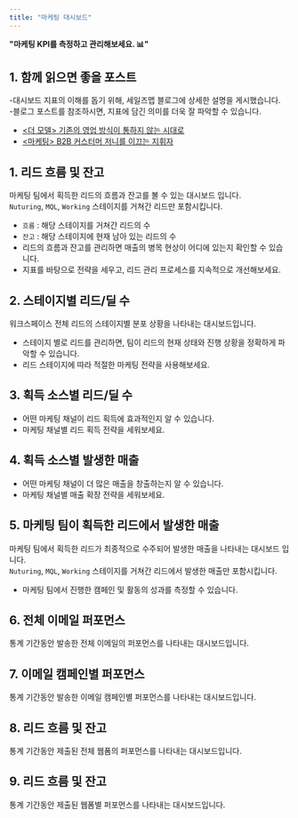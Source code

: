 ```yaml
---
title: "마케팅 대시보드"
---
```


**"마케팅 KPI를 측정하고 관리해보세요. 📊"** <br/>

## 1. 함께 읽으면 좋을 포스트
<Tip> -대시보드 지표의 이해를 돕기 위해, 세일즈맵 블로그에 상세한 설명을 게시했습니다.<br/>
 -블로그 포스트를 참조하시면, 지표에 담긴 의미를 더욱 잘 파악할 수 있습니다.</Tip>
- [\<더 모델\> 기존의 영업 방식이 통하지 않는 시대로](https://blog.salesmap.kr/the-model-introduction/)
- [\<마케팅\> B2B 커스터머 저니를 이끄는 지휘자](https://blog.salesmap.kr/the-model-marketing/)

## 1. 리드 흐름 및 잔고
마케팅 팀에서 획득한 리드의 흐름과 잔고를 볼 수 있는 대시보드 입니다.<br/>
<code>Nuturing</code>, <code>MQL</code>, <code>Working</code> 스테이지를 거쳐간 리드만 포함시킵니다.
- <code>흐름</code> : 해당 스테이지를 거쳐간 리드의 수
- <code>잔고</code> : 해당 스테이지에 현재 남아 있는 리드의 수
- 리드의 흐름과 잔고를 관리하면 매출의 병목 현상이 어디에 있는지 확인할 수 있습니다.
- 지표를 바탕으로 전략을 세우고, 리드 관리 프로세스를 지속적으로 개선해보세요.
## 2. 스테이지별 리드/딜 수
워크스페이스 전체 리드의 스테이지별 분포 상황을 나타내는 대시보드입니다.
- 스테이지 별로 리드를 관리하면, 팀이 리드의 현재 상태와 진행 상황을 정확하게 파악할 수 있습니다.
- 리드 스테이지에 따라 적절한 마케팅 전략을 사용해보세요. 
## 3. 획득 소스별 리드/딜 수
- 어떤 마케팅 채널이 리드 획득에 효과적인지 알 수 있습니다.
- 마케팅 채널별 리드 획득 전략을 세워보세요.
## 4. 획득 소스별 발생한 매출
- 어떤 마케팅 채널이 더 많은 매출을 창출하는지 알 수 있습니다.
- 마케팅 채널별 매출 확장 전략을 세워보세요.
## 5. 마케팅 팀이 획득한 리드에서 발생한 매출
마케팅 팀에서 획득한 리드가 최종적으로 수주되어 발생한 매출을 나타내는 대시보드 입니다.<br/>
<code>Nuturing</code>, <code>MQL</code>, <code>Working</code> 스테이지를 거쳐간 리드에서 발생한 매출만 포함시킵니다.
- 마케팅 팀에서 진행한 캠페인 및 활동의 성과를 측정할 수 있습니다.
## 6. 전체 이메일 퍼포먼스
통계 기간동안 발송한 전체 이메일의 퍼포먼스를 나타내는 대시보드입니다.
## 7. 이메일 캠페인별 퍼포먼스
통계 기간동안 발송한 이메일 캠페인별 퍼포먼스를 나타내는 대시보드입니다.
## 8. 리드 흐름 및 잔고
통계 기간동안 제출된 전체 웹폼의 퍼포먼스를 나타내는 대시보드입니다.
## 9. 리드 흐름 및 잔고
통계 기간동안 제출된 웹폼별 퍼포먼스를 나타내는 대시보드입니다.